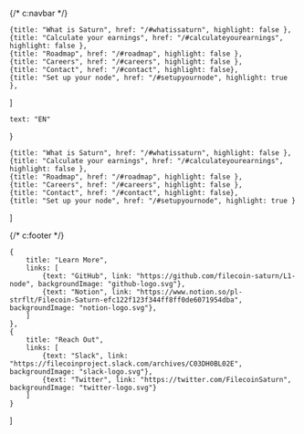 {/* c:navbar */}

    {title: "What is Saturn", href: "/#whatissaturn", highlight: false },
    {title: "Calculate your earnings", href: "/#calculateyourearnings", highlight: false },
    {title: "Roadmap", href: "/#roadmap", highlight: false },
    {title: "Careers", href: "/#careers", highlight: false },
    {title: "Contact", href: "/#contact", highlight: false},
    {title: "Set up your node", href: "/#setupyournode", highlight: true },
]

    text: "EN"
}

    {title: "What is Saturn", href: "/#whatissaturn", highlight: false },
    {title: "Calculate your earnings", href: "/#calculateyourearnings", highlight: false },
    {title: "Roadmap", href: "/#roadmap", highlight: false },
    {title: "Careers", href: "/#careers", highlight: false },
    {title: "Contact", href: "/#contact", highlight: false},
    {title: "Set up your node", href: "/#setupyournode", highlight: true }
]

{/* c:footer */}

    {
        title: "Learn More",
        links: [
            {text: "GitHub", link: "https://github.com/filecoin-saturn/L1-node", backgroundImage: "github-logo.svg"},
            {text: "Notion", link: "https://www.notion.so/pl-strflt/Filecoin-Saturn-efc122f123f344ff8ff0de6071954dba", backgroundImage: "notion-logo.svg"},
        ]
    },
    {
        title: "Reach Out",
        links: [
            {text: "Slack", link: "https://filecoinproject.slack.com/archives/C03DH0BL02E", backgroundImage: "slack-logo.svg"},
            {text: "Twitter", link: "https://twitter.com/FilecoinSaturn", backgroundImage: "twitter-logo.svg"}
        ]
    }
]

